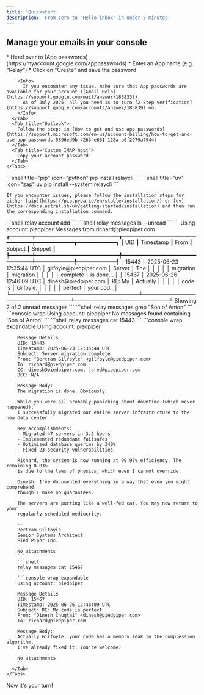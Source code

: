 ```yaml
---
title: 'Quickstart'
description: 'From zero to "Hello inbox" in under 5 minutes'
---
```


## Manage your emails in your console

<Steps>
  <Step title="Grab your mailbox credentials">
    <Tabs>
      <Tab title="Gmail">
        * Head over to [App passwords](https://myaccount.google.com/apppasswords)
        * Enter an App name (e.g. "Relay")
        * Click on "Create" and save the password

        <Info>
          If you encounter any issue, make sure that App passwords are available for your account ([Gmail Help](https://support.google.com/mail/answer/185833)).
          As of July 2025, all you need is to turn [2-Step verification](https://support.google.com/accounts/answer/185839) on.
        </Info>
      </Tab>
      <Tab title="Outlook">
        Follow the steps in [How to get and use app passwords](https://support.microsoft.com/en-us/account-billing/how-to-get-and-use-app-passwords-5896ed9b-4263-e681-128a-a6f2979a7944)
      </Tab>
      <Tab title="Custom IMAP host">
        Copy your account password
      </Tab>
    </Tabs>
  </Step>
  <Step title="Install the CLI">
    <CodeGroup>
    ```shell title="pip" icon="python"
    pip install relaycli
    ```
    ```shell title="uv" icon="zap"
    uv pip install --system relaycli
    ```
    </CodeGroup>

    If you encounter issues, please follow the installation steps for either [pip](https://pip.pypa.io/en/stable/installation/) or [uv](https://docs.astral.sh/uv/getting-started/installation) and then run the corresponding installation command.
  </Step>
  <Step title="Connect the inbox">
    ```shell
    relay account add
    ```
  </Step>
  <Step title="Try out CLI commands">
    <Tabs>
      <Tab title="Fetch recent emails">
        ```shell
        relay messages ls --unread
        ```
        ```
        Using account: piedpiper
                                    Messages from richard@piedpiper.com
        ┏━━━━━━━┳━━━━━━━━━━━━━━━━━━━━━━━━━━┳━━━━━━━━━━━━━━━━━━━━━━━━━━━━━━━┳━━━━━━━━━━━━┳━━━━━━━━━━━━┓
        ┃ UID   ┃ Timestamp                ┃ From                          ┃ Subject    ┃ Snippet    ┃
        ┡━━━━━━━╇━━━━━━━━━━━━━━━━━━━━━━━━━━╇━━━━━━━━━━━━━━━━━━━━━━━━━━━━━━━╇━━━━━━━━━━━━╇━━━━━━━━━━━━┩
        │ 15443 │ 2025-06-23 12:35:44 UTC  │ gilfoyle@piedpiper.com        │ Server     │ The        │
        │       │                          │                               │ migration  │ migration  │
        │       │                          │                               │ complete   │ is done... │
        │ 15467 │ 2025-06-26 12:46:09 UTC  │ dinesh@piedpiper.com          │ RE: My     │ Actually   │
        │       │                          │                               │ code is    │ Gilfoyle,  │
        │       │                          │                               │ perfect    │ your cod...│
        └───────┴──────────────────────────┴───────────────────────────────┴────────────┴────────────┘
        Showing 2 of 2 unread messages
        ```
      </Tab>
      <Tab title="Search your inbox">
        ```shell
        relay messages grep "Son of Anton"
        ```
        ```console wrap
        Using account: piedpiper
        No messages found containing 'Son of Anton'
        ```
      </Tab>
      <Tab title="Read a specific message">
        ```shell
        relay messages cat 15443
        ```
        ```console wrap expandable
        Using account: piedpiper

        Message Details
        UID: 15443
        Timestamp: 2025-06-23 12:35:44 UTC
        Subject: Server migration complete
        From: "Bertram Gilfoyle" <gilfoyle@piedpiper.com>
        To: richard@piedpiper.com
        CC: dinesh@piedpiper.com, jared@piedpiper.com
        BCC: N/A

        Message Body:
        The migration is done. Obviously.

        While you were all probably panicking about downtime (which never happened), 
        I successfully migrated our entire server infrastructure to the new data center.

        Key accomplishments:
        - Migrated 47 servers in 3.2 hours
        - Implemented redundant failsafes
        - Optimized database queries by 340%
        - Fixed 23 security vulnerabilities

        Richard, the system is now running at 99.97% efficiency. The remaining 0.03% 
        is due to the laws of physics, which even I cannot override.

        Dinesh, I've documented everything in a way that even you might comprehend, 
        though I make no guarantees.

        The servers are purring like a well-fed cat. You may now return to your 
        regularly scheduled mediocrity.

        --
        Bertram Gilfoyle
        Senior Systems Architect
        Pied Piper Inc.

        No attachments
        ```
        ```shell
        relay messages cat 15467
        ```
        ```console wrap expandable
        Using account: piedpiper

        Message Details
        UID: 15467
        Timestamp: 2025-06-26 12:46:09 UTC
        Subject: RE: My code is perfect
        From: "Dinesh Chugtai" <dinesh@piedpiper.com>
        To: richard@piedpiper.com

        Message Body:
        Actually Gilfoyle, your code has a memory leak in the compression algorithm.
        I've already fixed it. You're welcome.

        No attachments
        ```
      </Tab>
    </Tabs>
  </Step>
  <Step title="Make something cool">
    Now it's your turn!
  </Step>
</Steps>
